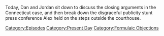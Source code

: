 {{DEFAULTSORT:
    #_EPISODE_0732:Trial Press Conference
}}{{Episode
    | title             = Trial Press Conference
    | caption           = [https://knowledgefight.libsyn.com/732-trial-press-conference Listen to this episode on Libsyn]
    | episodeNumber     = 732
    | length            = 01:06:35
    | airDate           = October 7, 2022
    | coverageStartDate = October 4, 2022
    | coverageEndDate   = October 6, 2022
    | episodeType       = [[:Category:Present Day|Present Day]], [[:Category:Formulaic Objections|Formulaic Objections]]
    | previousEpisode   = [[731: September 29-30, 2022]]
    | nextEpisode       = [[733: October 6, 2022]]
}}

{{Stub}}

Today, Dan and Jordan sit down to discuss the closing arguments in the Connecticut case, and then break down the disgraceful publicity stunt press conference Alex held on the steps outside the courthouse.

[[Category:Episodes]]
[[Category:Present Day]]
[[Category:Formulaic Objections]]
